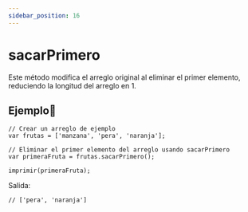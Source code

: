 ```yaml
---
sidebar_position: 16
---
```



# sacarPrimero
Este método modifica el arreglo original al eliminar el primer elemento, reduciendo la longitud del arreglo en 1.

## Ejemplo📝

```dummy
// Crear un arreglo de ejemplo
var frutas = ['manzana', 'pera', 'naranja'];

// Eliminar el primer elemento del arreglo usando sacarPrimero
var primeraFruta = frutas.sacarPrimero();

imprimir(primeraFruta);
```
Salida:

```dummy
// ['pera', 'naranja']
```
